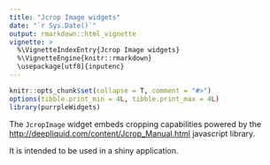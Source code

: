 ```yaml
---
title: "Jcrop Image widgets"
date: "`r Sys.Date()`"
output: rmarkdown::html_vignette
vignette: >
  %\VignetteIndexEntry{Jcrop Image widgets}
  %\VignetteEngine{knitr::rmarkdown}
  \usepackage[utf8]{inputenc}
---
```


```r
knitr::opts_chunk$set(collapse = T, comment = "#>")
options(tibble.print_min = 4L, tibble.print_max = 4L)
library(purrpleWidgets)
```

The `JcropImage` widget embeds cropping capabilities powered 
by the [http://deepliquid.com/content/Jcrop_Manual.html](Jcrop) javascript 
library. 

It is intended to be used in a shiny application. 


